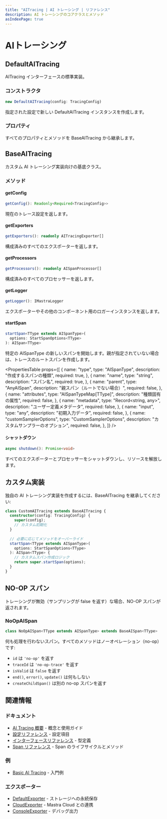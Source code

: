 ```yaml
---
title: "AITracing | AI トレーシング | リファレンス"
description: AI トレーシングのコアクラスとメソッド
asIndexPage: true
---
```




# AIトレーシング

## DefaultAITracing

AITracing インターフェースの標準実装。

### コンストラクタ

```typescript
new DefaultAITracing(config: TracingConfig)
```

指定された設定で新しい DefaultAITracing インスタンスを作成します。


### プロパティ

すべてのプロパティとメソッドを BaseAITracing から継承します。

## BaseAITracing

カスタム AI トレーシング実装向けの基底クラス。

### メソッド

#### getConfig

```typescript
getConfig(): Readonly<Required<TracingConfig>>
```

現在のトレース設定を返します。


#### getExporters

```typescript
getExporters(): readonly AITracingExporter[]
```

構成済みのすべてのエクスポーターを返します。


#### getProcessors

```typescript
getProcessors(): readonly AISpanProcessor[]
```

構成済みのすべてのプロセッサーを返します。


#### getLogger

```typescript
getLogger(): IMastraLogger
```

エクスポーターやその他のコンポーネント用のロガーインスタンスを返します。


#### startSpan

```typescript
startSpan<TType extends AISpanType>(
  options: StartSpanOptions<TType>
): AISpan<TType>
```

特定の AISpanType の新しいスパンを開始します。親が指定されていない場合は、トレースのルートスパンを作成します。

<PropertiesTable
  props={[
{
  name: "type",
  type: "AISpanType",
  description: "作成するスパンの種類",
  required: true,
},
{
  name: "name",
  type: "string",
  description: "スパン名",
  required: true,
},
{
  name: "parent",
  type: "AnyAISpan",
  description: "親スパン（ルートでない場合）",
  required: false,
},
{
  name: "attributes",
  type: "AISpanTypeMap[TType]",
  description: "種類固有の属性",
  required: false,
},
{
  name: "metadata",
  type: "Record<string, any>",
  description: "ユーザー定義メタデータ",
  required: false,
},
{
  name: "input",
  type: "any",
  description: "初期入力データ",
  required: false,
},
{
  name: "customSamplerOptions",
  type: "CustomSamplerOptions",
  description: "カスタムサンプラーのオプション",
  required: false,
},
]}
/>


#### シャットダウン

```typescript
async shutdown(): Promise<void>
```

すべてのエクスポーターとプロセッサーをシャットダウンし、リソースを解放します。


## カスタム実装

独自の AI トレーシング実装を作成するには、BaseAITracing を継承してください:

```typescript
class CustomAITracing extends BaseAITracing {
  constructor(config: TracingConfig) {
    super(config);
    // カスタム初期化
  }
  
  // 必要に応じてメソッドをオーバーライド
  startSpan<TType extends AISpanType>(
    options: StartSpanOptions<TType>
  ): AISpan<TType> {
    // カスタムスパン作成ロジック
    return super.startSpan(options);
  }
}
```


## NO-OP スパン

トレーシングが無効（サンプリングが false を返す）な場合、NO-OP スパンが返されます。

### NoOpAISpan

```typescript
class NoOpAISpan<TType extends AISpanType> extends BaseAISpan<TType>
```

何も処理を行わないスパン。すべてのメソッドはノーオペレーション（no-op）です:

* `id` は `'no-op'` を返す
* `traceId` は `'no-op-trace'` を返す
* `isValid` は `false` を返す
* `end()`, `error()`, `update()` は何もしない
* `createChildSpan()` は別の no-op スパンを返す


## 関連情報

### ドキュメント

- [AI Tracing 概要](/docs/observability/ai-tracing/overview) - 概念と使用ガイド
- [設定リファレンス](/reference/observability/ai-tracing/configuration) - 設定項目
- [インターフェースリファレンス](/reference/observability/ai-tracing/interfaces) - 型定義
- [Span リファレンス](/reference/observability/ai-tracing/span) - Span のライフサイクルとメソッド

### 例

- [Basic AI Tracing](/examples/observability/basic-ai-tracing) - 入門例

### エクスポーター

- [DefaultExporter](/reference/observability/ai-tracing/exporters/default-exporter) - ストレージへの永続保存
- [CloudExporter](/reference/observability/ai-tracing/exporters/cloud-exporter) - Mastra Cloud との連携
- [ConsoleExporter](/reference/observability/ai-tracing/exporters/console-exporter) - デバッグ出力